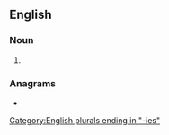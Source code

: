 ==English==

===Noun===
{{head|en|noun form}}

# {{plural of|en|tautology}}

===Anagrams===
* {{anagrams|en|a=aegiloosttu|tautologise}}

[[Category:English plurals ending in "-ies"]]